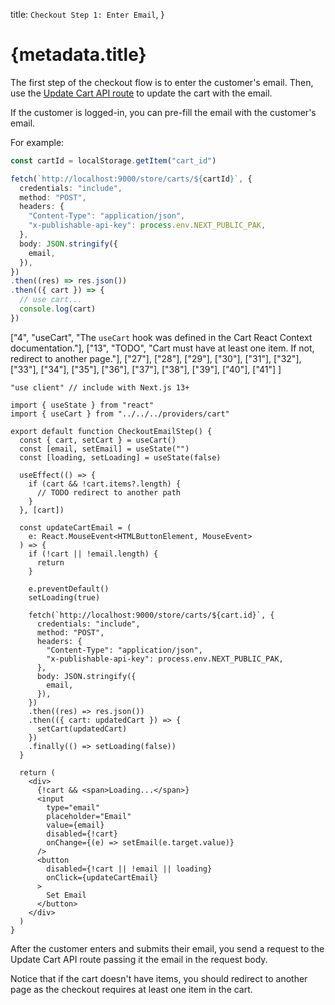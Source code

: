 
  title: `Checkout Step 1: Enter Email`,
}

# {metadata.title}

The first step of the checkout flow is to enter the customer's email. Then, use the [Update Cart API route](!api!/store#carts_postcartsid) to update the cart with the email.

<Note title="Tip">

If the customer is logged-in, you can pre-fill the email with the customer's email.

</Note>

For example:

<CodeTabs group="store-request">
  <CodeTab label="Fetch API" value="fetch">

  ```ts
  const cartId = localStorage.getItem("cart_id")

  fetch(`http://localhost:9000/store/carts/${cartId}`, {
    credentials: "include",
    method: "POST",
    headers: {
      "Content-Type": "application/json",
      "x-publishable-api-key": process.env.NEXT_PUBLIC_PAK,
    },
    body: JSON.stringify({
      email,
    }),
  })
  .then((res) => res.json())
  .then(({ cart }) => {
    // use cart...
    console.log(cart)
  })
  ```

  </CodeTab>
  <CodeTab label="React" value="react">

  ["4", "useCart", "The `useCart` hook was defined in the Cart React Context documentation."],
  ["13", "TODO", "Cart must have at least one item. If not, redirect to another page."],
  ["27"], ["28"], ["29"], ["30"], ["31"], ["32"], ["33"], ["34"],
  ["35"], ["36"], ["37"], ["38"], ["39"], ["40"], ["41"]
]

  ```tsx highlights={highlights}
  "use client" // include with Next.js 13+

  import { useState } from "react"
  import { useCart } from "../../../providers/cart"

  export default function CheckoutEmailStep() {
    const { cart, setCart } = useCart()
    const [email, setEmail] = useState("")
    const [loading, setLoading] = useState(false)

    useEffect(() => {
      if (cart && !cart.items?.length) {
        // TODO redirect to another path
      }
    }, [cart])

    const updateCartEmail = (
      e: React.MouseEvent<HTMLButtonElement, MouseEvent>
    ) => {
      if (!cart || !email.length) {
        return
      }

      e.preventDefault()
      setLoading(true)

      fetch(`http://localhost:9000/store/carts/${cart.id}`, {
        credentials: "include",
        method: "POST",
        headers: {
          "Content-Type": "application/json",
          "x-publishable-api-key": process.env.NEXT_PUBLIC_PAK,
        },
        body: JSON.stringify({
          email,
        }),
      })
      .then((res) => res.json())
      .then(({ cart: updatedCart }) => {
        setCart(updatedCart)
      })
      .finally(() => setLoading(false))
    }

    return (
      <div>
        {!cart && <span>Loading...</span>}
        <input 
          type="email" 
          placeholder="Email" 
          value={email} 
          disabled={!cart}
          onChange={(e) => setEmail(e.target.value)}
        />
        <button
          disabled={!cart || !email || loading}
          onClick={updateCartEmail}
        >
          Set Email
        </button>
      </div>
    )
  }
  ```

  </CodeTab>
</CodeTabs>

After the customer enters and submits their email, you send a request to the Update Cart API route passing it the email in the request body.

Notice that if the cart doesn't have items, you should redirect to another page as the checkout requires at least one item in the cart.
